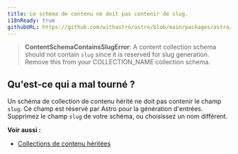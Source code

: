 ```yaml
---
title: Le schéma de contenu ne doit pas contenir de slug.
i18nReady: true
githubURL: https://github.com/withastro/astro/blob/main/packages/astro/src/core/errors/errors-data.ts
---
```


> **ContentSchemaContainsSlugError**: A content collection schema should not contain `slug` since it is reserved for slug generation. Remove this from your COLLECTION_NAME collection schema.

## Qu'est-ce qui a mal tourné ?
Un schéma de collection de contenu hérité ne doit pas contenir le champ `slug`. Ce champ est réservé par Astro pour la génération d'entrées. Supprimez le champ `slug` de votre schéma, ou choisissez un nom différent.

**Voir aussi :**
-  [Collections de contenu héritées](/fr/guides/upgrade-to/v5/#mise-à-jour-des-collections-existantes)
